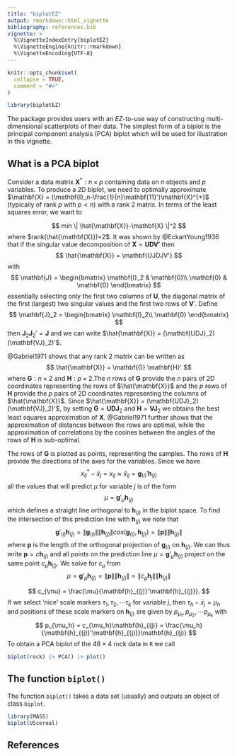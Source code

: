 ```yaml
---
title: "biplotEZ"
output: rmarkdown::html_vignette
bibliography: references.bib
vignette: >
  %\VignetteIndexEntry{biplotEZ}
  %\VignetteEngine{knitr::rmarkdown}
  %\VignetteEncoding{UTF-8}
---
```


```r
knitr::opts_chunk$set(
  collapse = TRUE,
  comment = "#>"
)
```

```r
library(biplotEZ)
```

The package \pkg{biplotEZ} provides users with an *EZ*-to-use way of constructing multi-dimensional scatterplots of their data. The simplest form of a biplot is the principal component analysis (PCA) biplot which will be used for illustration in this vignette.

## What is a PCA biplot
Consider a data matrix $\mathbf{X}^{*}:n \times p$ containing data on $n$ objects and $p$ variables. To produce a 2D biplot, we need to optimally approximate $\mathbf{X} = (\mathbf{I}_n-\frac{1}{n}\mathbf{11}')\mathbf{X}^{*}$ (typically of rank $p$ with $p<n$) with a rank $2$ matrix. In terms of the least squares error, we want to

$$
min \| \hat{\mathbf{X}}-\mathbf{X} \|^2
$$
where $rank(\hat{\mathbf{X}})=2$. It was shown by @EckartYoung1936 that if the singular value decomposition of $\mathbf{X} = \mathbf{UDV'}$ then
$$
\hat{\mathbf{X}} = \mathbf{UJDJV'}
$$
with 
$$
\mathbf{J} = \begin{bmatrix}
              \mathbf{I}_2 & \mathbf{0}\\
              \mathbf{0} & \mathbf{0}
             \end{bmatrix}
$$
essentially selecting only the first two columns of $\mathbf{U}$, the diagonal matrix of the first (largest) two singular values and the first two rows of $\mathbf{V}'$. Define 
$$
\mathbf{J}_2 = \begin{bmatrix}
                \mathbf{I}_2\\
                \mathbf{0}
               \end{bmatrix}
$$
then $\mathbf{J}_2\mathbf{J}_2' = \mathbf{J}$ and we can write $\hat{\mathbf{X}} = (\mathbf{UDJ}_2)(\mathbf{VJ}_2)'$.

@Gabriel1971 shows that any rank $2$ matrix can be written as
$$
\hat{\mathbf{X}} = \mathbf{G} \mathbf{H}'
$$
where $\mathbf{G}:n \times 2$ and $\mathbf{H}:p \times 2$.The $n$ rows of $\mathbf{G}$ provide the $n$ pairs of 2D coordinates representing the rows of $\hat{\mathbf{X}}$ and the $p$ rows of $\mathbf{H}$ provide the $p$ pairs of 2D coordinates representing the columns of $\hat{\mathbf{X}}$. Since $\hat{\mathbf{X}} = (\mathbf{UDJ}_2)(\mathbf{VJ}_2)'$, by setting $\mathbf{G}=\mathbf{UDJ}_2$ and $\mathbf{H}=\mathbf{VJ}_2$ we obtains the best least squares approximation of $\mathbf{X}$. @Gabriel1971 further shows that the approximation of distances between the rows are optimal, while the approximation of correlations by the cosines between the angles of the rows of $\mathbf{H}$ is sub-optimal.

The rows of $\mathbf{G}$ is plotted as points, representing the samples. The rows of $\mathbf{H}$ provide the directions of the axes for the variables. Since we have
$$
x^{*}_{ij}-\bar{x}_j = x_{ij} \approx \hat{x}_{ij} = \mathbf{g}_{(i)}'\mathbf{h}_{(j)}
$$
all the values that will predict $\mu$ for variable $j$ is of the form
$$
\mu = \mathbf{g}'_{\mu}\mathbf{h}_{(j)}
$$
which defines a straight line orthogonal to $\mathbf{h}_{(j)}$ in the biplot space. To find the intersection of this prediction line with $\mathbf{h}_{(j)}$ we note that
$$
\mathbf{g}'_{(i)}\mathbf{h}_{(j)} = \| \mathbf{g}_{(i)} \| \| \mathbf{h}_{(j)} \| cos(\mathbf{g}_{(i)},\mathbf{h}_{(j)}) = \| \mathbf{p} \| \| \mathbf{h}_{(j)} \| 
$$
where $\mathbf{p}$ is the length of the orthogonal projection of $\mathbf{g}_{(i)}$ on $\mathbf{h}_{(j)}$. We can thus write $\mathbf{p} = c\mathbf{h}_{(j)}$ and all points on the prediction line $\mu = \mathbf{g}'_{\mu}\mathbf{h}_{(j)}$ project on the same point $c_{\mu}\mathbf{h}_{(j)}$. We solve for $c_{\mu}$ from
$$
\mu = \mathbf{g}'_{\mu}\mathbf{h}_{(j)}=\| \mathbf{p} \| \| \mathbf{h}_{(j)} \| = \| c_{\mu}\mathbf{h}_{j} \| \| \mathbf{h}_{(j)} \| 
$$

$$
c_{\mu} = \frac{\mu}{\mathbf{h}_{(j)}'\mathbf{h}_{(j)}}.
$$
If we select 'nice' scale markers $\tau_{1}, \tau_{2}, \cdots \tau_{k}$ for variable $j$, then $\tau_{h}-\bar{x}_j = \mu_{h}$ and positions of these scale markers on $\mathbf{h}_{(j)}$ are given by $p_{\mu_{1}}, p_{\mu_{2}}, \cdots p_{\mu_{k}}$ with
$$
p_{\mu_h} = c_{\mu_h}\mathbf{h}_{(j)} =  \frac{\mu_h}{\mathbf{h}_{(j)}'\mathbf{h}_{(j)}}\mathbf{h}_{(j)}
$$
To obtain a PCA biplot of the $48\times 4$ rock data in `R` we call

```r
biplot(rock) |> PCA() |> plot()
```

## The function `biplot()`

The function `biplot()` takes a data set (usually) and outputs an object of class `biplot`. 

```r
library(MASS)
biplot(UScereal)
```


## References
